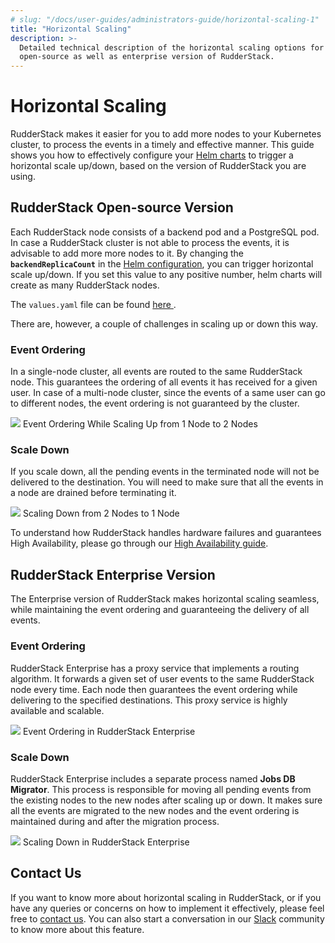 ```yaml
---
# slug: "/docs/user-guides/administrators-guide/horizontal-scaling-1"
title: "Horizontal Scaling"
description: >-
  Detailed technical description of the horizontal scaling options for the
  open-source as well as enterprise version of RudderStack.
---
```


# Horizontal Scaling

RudderStack makes it easier for you to add more nodes to your Kubernetes cluster, to process the events in a timely and effective manner. This guide shows you how to effectively configure your [Helm charts](https://github.com/rudderlabs/rudderstack-helm) to trigger a horizontal scale up/down, based on the version of RudderStack you are using.

## RudderStack Open-source Version

Each RudderStack node consists of a backend pod and a PostgreSQL pod. In case a RudderStack cluster is not able to process the events, it is advisable to add more more nodes to it. By changing the **`backendReplicaCount`** in the [Helm configuration](https://github.com/rudderlabs/rudderstack-helm/blob/master/values.yaml), you can trigger horizontal scale up/down. If you set this value to any positive number, helm charts will create as many RudderStack nodes.

<div class="successBlock">

  The <code class="inline-code">values.yaml</code> file can be found
  <a href="https://github.com/rudderlabs/rudderstack-helm/blob/master/values.yaml">
    here
  </a>.
</div>

There are, however, a couple of challenges in scaling up or down this way.

### Event Ordering

In a single-node cluster, all events are routed to the same RudderStack node. This guarantees the ordering of all events it has received for a given user. In case of a multi-node cluster, since the events of a same user can go to different nodes, the event ordering is not guaranteed by the cluster.

<img src="../../assets/image (17).png" />
<span class="imageTitle">Event Ordering While Scaling Up from 1 Node to 2 Nodes</span>

### Scale Down

If you scale down, all the pending events in the terminated node will not be delivered to the destination. You will need to make sure that all the events in a node are drained before terminating it.

<img src="../../assets/image (65).png" />
<span class="imageTitle">Scaling Down from 2 Nodes to 1 Node</span>

<div class="infoBlock">

To understand how RudderStack handles hardware failures and guarantees High Availability, please go through our <a href="https://rudderstack.com/docs/user-guides/administrators-guide/high-availability/">
High Availability guide</a>.

</div>

## RudderStack Enterprise Version

The Enterprise version of RudderStack makes horizontal scaling seamless, while maintaining the event ordering and guaranteeing the delivery of all events.

### Event Ordering

RudderStack Enterprise has a proxy service that implements a routing algorithm. It forwards a given set of user events to the same RudderStack node every time. Each node then guarantees the event ordering while delivering to the specified destinations. This proxy service is highly available and scalable.

<img src="../../assets/image (27).png" />
<span class="imageTitle">Event Ordering in RudderStack Enterprise</span>

### Scale Down

RudderStack Enterprise includes a separate process named **Jobs DB Migrator**. This process is responsible for moving all pending events from the existing nodes to the new nodes after scaling up or down. It makes sure all the events are migrated to the new nodes and the event ordering is maintained during and after the migration process.

<img src="../../assets/image (55).png" />
<span class="imageTitle">Scaling Down in RudderStack Enterprise</span>

## Contact Us

If you want to know more about horizontal scaling in RudderStack, or if you have any queries or concerns on how to implement it effectively, please feel free to [contact us](mailto:%20docs@rudderstack.com). You can also start a conversation in our [Slack](https://rudderstack.com/join-rudderstack-slack-community) community to know more about this feature.
